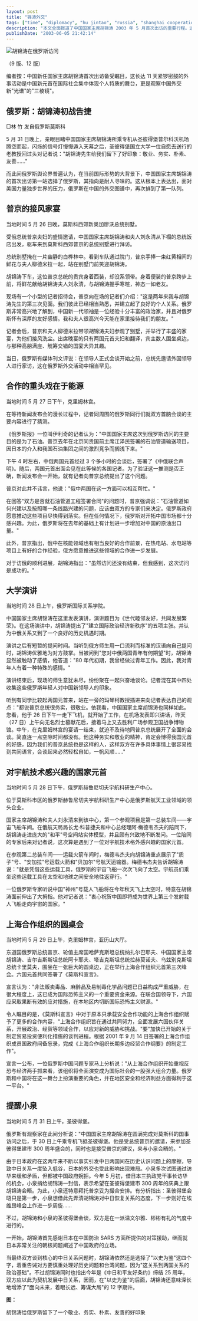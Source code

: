 ```yaml
---
layout: post
title: "锦涛外交"
tags: ["time", "diplomacy", "hu jintao", "russia", "shanghai cooperation organization", "japan", "foreign policy", "china"]
description: "本文全面报道了中国国家主席胡锦涛 2003 年 5 月首次出访的重要行程。这次为期 11 天的外交之旅首站选择俄罗斯，展现了中国新一代领导层的外交优先序。报道详细记录了胡锦涛与普京的私人家宴、两国在能源领域的战略合作、胡锦涛在俄罗斯国际关系学院的重要演讲、对俄罗斯航天中心的访问以及上海合作组织峰会。特别关注了胡锦涛在圣彼得堡与日本首相小泉纯一郎的会晤，胡在会上以"以史为鉴，面向未来，着眼长远、筹谋大局"的十六字方针表达了对中日关系的期许。本次出访树立了胡锦涛"敬业、务实、朴素、友善"的国际形象，标志着中国外交新篇章的开启。"
publishDate: "2003-06-05 21:42:14"
---
```


![胡锦涛在俄罗斯访问](http://www.nanfangdaily.com.cn/zm/20030605/xw/tx/200306050759_195561.JPG)

（9 版、12 版）

编者按：中国新任国家主席胡锦涛首次出访备受瞩目，这长达 11 天紧锣密鼓的外事活动是中国新元首在国际社会集中体现个人特质的舞台，更是观察中国外交新"光谱"的"三棱镜"。

## 俄罗斯：胡锦涛初战告捷

□林 竹 发自俄罗斯莫斯科

5 月 31 日晚上，亲眼目睹中国国家主席胡锦涛所乘专机从圣彼得堡普尔科沃机场腾空而起，闪烁的信号灯慢慢遁入天幕之后，圣彼得堡国立大学一位自愿去送行的老教授回过头对记者说："胡锦涛先生给我们留下了好印象：敬业、务实、朴素、友善……"

而此间俄罗斯舆论界普遍认为，在当前国际形势的大背景下，中国国家主席胡锦涛的首次出访第一站选择了俄罗斯，其指向是耐人寻味的。这从根本上表达出，面对美国力量独步世界的压力，俄罗斯在中国的外交图谱中，再次排到了第一队列。

## 普京的接风家宴

当地时间 5 月 26 日晚，莫斯科西郊新奥加廖沃总统别墅。

受俄总统普京夫妇的盛情邀请，中国国家主席胡锦涛和夫人刘永清从下榻的总统饭店出发，驱车来到莫斯科西郊普京的总统别墅进行拜访。

总统别墅掩在一片幽静的白桦林中。看到车队通过院门，普京手捧一束红黄相间的鲜花与夫人柳德米拉一起，站在别墅门前笑迎胡锦涛。

胡锦涛下车，这位普京总统的贵宾身着西装，却没系领带。身着便装的普京跨步上前，将鲜花献给胡锦涛夫人刘永清，与胡锦涛握手寒暄，神态一如老友。

现场有一个小型的记者招待会，普京向在场的记者们介绍："这是两年来我与胡锦涛先生的第三次见面。我们彼此已经相当熟悉，并建立起了良好的个人关系。俄罗斯非常高兴地了解到，中国新一代领袖是一位经验十分丰富的政治家，并且对俄罗斯怀有深厚的友好感情。我和夫人很高兴今天能在家里接待我们的朋友。"

记者会后，普京和夫人柳德米拉带领胡锦涛夫妇参观了别墅，并举行了丰盛的家宴，为他们接风洗尘。出席晚宴的只有两国元首夫妇和翻译，宾主数人围坐桌边，与那种高朋满座、觥筹交错的国宴大异其趣。

当日，俄罗斯有媒体刊文评说：在领导人正式会谈开始之前，总统先邀请外国领导人进行家访，这在俄罗斯外交活动中相当罕见。

## 合作的重头戏在于能源

当地时间 5 月 27 日下午，克里姆林宫。

在等待新闻发布会的漫长过程中，记者同周围的俄罗斯同行们就双方首脑会谈的主要内容进行了猜测。

《俄罗斯报》一位叫伊利奇的记者认为："中国国家主席这次到俄罗斯访问的主要目的是为了石油。普京去年在北京同贵国前主席江泽民签署的石油管道输送项目，因日本的介入和我国石油集团之间的激烈竞争而搁浅下来。"

下午 4 时左右，中俄两国元首经过 3 个多小时的会谈后，签署了《中俄联合声明》。随后，两国元首出面会见在此等候的各国记者。为了验证这一推测是否正确，新闻发布会一开始，就有记者向普京总统提出了这个问题。

普京对此并不讳言，他说："俄中两国在这一方面可以相互帮忙。"

在回答"双方是否就石油管道工程签署合同"的问题时，普京强调说："石油管道如何兴建以及按照哪一条线路兴建的问题，应该由双方的专家们来决定。俄罗斯政府愿意推动这些项目尽快得到落实。但在任何情况下，俄罗斯对开拓中国市场都十分感兴趣。为此，俄罗斯将在去年的基础上有计划进一步增加对中国的原油出口量。"

此外，普京指出，俄中在核能领域也有相当良好的合作前景，在热电站、水电站等项目上有好的合作经验，俄方愿意推进这些领域的合作进一步发展。

对于访俄的顺利进展，胡锦涛指出："虽然访问还没有结束，但我感到，这次访问是成功的。"

## 大学演讲

当地时间 28 日上午，俄罗斯国际关系学院。

中国国家主席胡锦涛在这里发表演讲，演讲题目为《世代睦邻友好，共同发展繁荣》。在这场演讲中，胡锦涛提出了"建立国际政治经济新秩序"的五项主张。并认为中俄关系又到了一个良好的历史机遇时期。

演讲之后有短暂的提问时间。当听到俄方师生用一口流利而标准的汉语向自己提问时，胡锦涛优雅地为对方鼓掌。当被问到"您对中俄两国青年有何期望"时，胡锦涛显然被触动了感情，他答道："80 年代初期，我曾经做过青年工作。因此，我对青年人有着一种特殊的感情。"

演讲结束后，现场的师生意犹未尽，纷纷聚在一起兴奋地谈论。记者混在其中四处收集这些俄罗斯年轻人对中国新领导人的印象。

听到有同学比较起两国元首来，站在一旁的玛琴柯教授插进来向记者表达自己的观点："都说普京总统很务实，很敬业。依我看，中国国家主席胡锦涛也同样如此。您看，他于 26 日下午一走下飞机，就开始了工作，在机场发表即兴讲话，昨天（27 日）上午向无名烈士墓献花后，接着马上又去胜利广场参观卫国战争博物馆。中午，在克里姆林宫的宴请一结束，就迫不及待地同普京总统展开了全面的会谈。简直连一点空隙时间都没有。他这种务实和敬业的精神，肯定会博得我国元首的好感，因为我们的普京总统也是这样的人，这样双方在许多具体事情上很容易找到共同语言，会谈起来必然轻松自如，一帆风顺……"

## 对宇航技术感兴趣的国家元首

当地时间 5 月 28 日下午，俄罗斯赫鲁尼切夫宇航科研生产中心。

位于莫斯科市区的俄罗斯赫鲁尼切夫宇航科研生产中心是俄罗斯航天工业领域的领头企业。

国家主席胡锦涛和夫人刘永清来到该中心，第一个参观项目是第一总装车间——宇宙飞船车间。在俄航天局局长尤·科普捷夫和中心总经理阿·梅德韦杰夫的陪同下，胡锦涛走进庞大的"和平"号空间站实体模型，并且颇有兴致地不断发问。一位陪同的专家后来对记者说，这次算是遇到了一位对宇航技术格外感兴趣的国家元首。

在参观第二总装车间——运载火箭车间时，梅德韦杰夫向胡锦涛重点展示了"质子"号、"安加拉"号运载火箭和"贝加尔"号航天运输器。梅德韦杰夫告诉胡锦涛说："就是凭借这些运载工具，俄罗斯的宇宙飞船一次次飞向了太空。宇航员们乘坐这些运载工具在太空和地球之间安全地往返穿行。"

一位俄罗斯专家听说中国"神州"号载人飞船将在今年秋天飞上太空时，特意在胡锦涛面前伸出了大拇指。他对记者说："衷心祝贺中国即将成为世界上第三个发射载人飞船走向宇宙的国家。"

## 上海合作组织的圆桌会

当地时间 5 月 29 日上午，克里姆林宫，亚历山大厅。

东道国俄罗斯总统普京、轮值主席国哈萨克斯坦总统纳扎尔巴耶夫、中国国家主席胡锦涛、吉尔吉斯斯坦总统阿卡耶夫、塔吉克斯坦总统拉赫莫诺夫、乌兹别克斯坦总统卡里莫夫，围坐在一张巨大的圆桌边，正在举行上海合作组织元首第三次峰会。六国元首共同签署了《莫斯科宣言》。

宣言认为："非法贩卖毒品、麻醉品及易制毒化学品问题已日益构成严重威胁，在很大程度上，这已成为国际恐怖主义的一个重要资金来源。在联合国领导下，六国应采取果断有效的应对措施，在本地区内切断国际恐怖主义财源。"

令人瞩目的是，《莫斯科宣言》中对于原本只承载安全合作功能的上海合作组织赋予了更多的合作内容，"上海合作组织旨在通过共同努力，全面发展六国伙伴关系，开展政治、经贸等领域合作，以应对新的威胁和挑战。"要"加快已开始的关于制定贸易投资便利化措施的谈判进程。根据 2001 年 9 月 14 日签署的上海合作组织成员国政府间备忘录，完成《上海合作组织长期多边经贸合作纲要》的制定工作"。

宣言一公布，一位俄罗斯中国问题专家马上分析说："从上海合作组织开始重视反恐与经济两手抓来看，该组织将全面演变成为国际社会的一股强大组合力量。俄罗斯和中国将在这一舞台上扮演重要的角色，并在地区安全和经济利益方面得利于这一平台。"

## 提醒小泉

当地时间 5 月 31 日上午，圣彼得堡。

俄罗斯有观察家在此间分析说："中国国家主席胡锦涛在圆满完成对莫斯科的国事访问之后，于 30 日上午乘专机飞抵圣彼得堡。他是受总统普京的邀请，来参加圣彼得堡建市 300 周年盛会的，同时也是接受普京的建议，来与小泉会晤的。"

由于日本政府在这两年来不断以事实引发中日两国间在历史认识问题上的摩擦，导致中日关系一度坠入低谷，日本的外交也受此影响出现难局。小泉多次试图通过访华来缓和矛盾，但都被中国政府婉拒。今年 5 月初，借日本三执政党干事长访华的机会，小泉捎给胡锦涛一封信，表示希望在圣彼得堡建市 300 周年的庆典上跟胡锦涛会晤。为此，小泉还特意拜托普京妥为撮合安排。有分析指出：圣彼得堡会晤只是第一步，小泉想借此先弄清胡锦涛对中日恢复关系的态度，下一步则好在埃维昂峰会上作进一步周旋……

不过，胡锦涛和小泉的圣彼得堡会谈，双方是在一派温文尔雅、彬彬有礼的气度中进行的。

一开始，胡锦涛首先感谢日本在中国防治 SARS 方面所提供的对策援助，继而就日本非常关注的朝核问题阐述了中国政府的立场。

当最终双方谈到核心的中日关系问题时，胡锦涛依然还是选择了"以史为鉴"这四个字，着重告诫对方要慎重处理好历史问题和台湾问题，因为"这关系到两国关系的政治基础"。不过胡锦涛同时也指出今年是《中日和平友好条约》缔结 25 周年，双方应以此为契机发展中日关系，因而，在"以史为鉴"的后面，胡锦涛还意味深长地增添了"面向未来，着眼长远、筹谋大局"的 12 字期许。

**图：**

胡锦涛给俄罗斯留下了一个敬业、务实、朴素、友善的好印象
